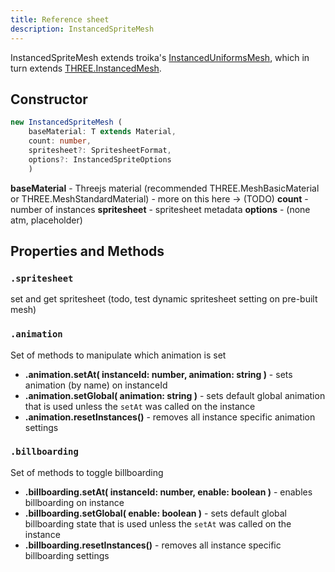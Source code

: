 ```yaml
---
title: Reference sheet
description: InstancedSpriteMesh
---
```


InstancedSpriteMesh extends troika's [InstancedUniformsMesh](https://protectwise.github.io/troika/three-instanced-uniforms-mesh/), 
which in turn extends [THREE.InstancedMesh](https://threejs.org/docs/?q=instance#api/en/objects/InstancedMesh). 

## Constructor
```ts
new InstancedSpriteMesh ( 
    baseMaterial: T extends Material, 
    count: number, 
    spritesheet?: SpritesheetFormat, 
    options?: InstancedSpriteOptions 
    )
```

**baseMaterial** - Threejs material (recommended THREE.MeshBasicMaterial or THREE.MeshStandardMaterial) - more on this here -> (TODO)
**count** - number of instances
**spritesheet** - spritesheet metadata
**options** - (none atm, placeholder)


## Properties and Methods

### `.spritesheet`
set and get spritesheet (todo, test dynamic spritesheet setting on pre-built mesh)

### `.animation`
  Set of methods to manipulate which animation is set
  - **.animation.setAt( instanceId: number, animation: string )** - sets animation (by name) on instanceId
  - **.animation.setGlobal( animation: string )** - sets default global animation that is used unless the `setAt` was called on the instance
  - **.animation.resetInstances()** - removes all instance specific animation settings

### `.billboarding`
  Set of methods to toggle billboarding
  - **.billboarding.setAt( instanceId: number, enable: boolean )** - enables billboarding on instance
  - **.billboarding.setGlobal( enable: boolean )** - sets default global billboarding state that is used unless the `setAt` was called on the instance
  - **.billboarding.resetInstances()** - removes all instance specific billboarding settings